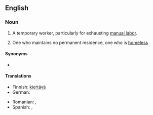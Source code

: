 ==English==

===Noun===
{{en-noun}}

# {{lb|en|colloquial|Southern California}} A temporary worker, particularly for exhausting [[manual labor]].
# {{lb|en|US}} One who maintains no permanent residence, one who is [[homeless]]

====Synonyms====
* {{l|en|day laborer}}

====Translations====
{{trans-top|worker moving from one temporary job to another}}
* Finnish: [[kiertävä#Finnish|kiertävä]] {{t+|fi|työntekijä}}
* German: {{t+|de|Wanderarbeiter|m}}
{{trans-mid}}
* Romanian: {{t|ro|muncitor itinerant|m}}, {{t|ro|muncitor migrator|m}}
* Spanish: {{t|es|itinerante|m|f}}, {{t|es|trabajador migratorio|m}}
{{trans-bottom}}